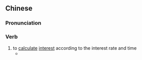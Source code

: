 {{also|计息}}
==Chinese==
{{zh-forms|s=计息}}

===Pronunciation===
{{zh-pron
|m=jì息
|c=gai3 sik1
|cat=v
}}

===Verb===
{{zh-verb}}

# to [[calculate]] [[interest]] according to the interest rate and time
#* {{zh-x|學生 貸款 從 學生 離開 學校 6 個 月 後 開始 '''計息''' 和 償還。|Students have to '''pay an interest rate''' on their student loans and begin to pay back the loans six months after graduation.}}